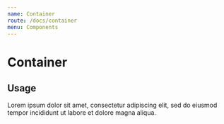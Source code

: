 ```yaml
---
name: Container
route: /docs/container
menu: Components
---
```



# Container

## Usage
<Playground>
  <Container>
    Lorem ipsum dolor sit amet, consectetur adipiscing elit, sed do eiusmod tempor incididunt ut labore et dolore magna aliqua.
  </Container>
</Playground>
